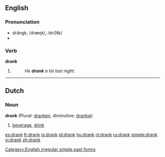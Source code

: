 ==English==

===Pronunciation===
*drăngk, /dræŋk/, /dr{Nk/
*{{audio|en-us-drank.ogg|Audio (US)}}


===Verb===
'''drank'''
# {{simple past of|drink}}
#:''He '''drank''' a lot last night.''

[[Category:English irregular simple past forms]]

----

==Dutch==
===Noun===
'''drank''' {{m}} (Plural: [[dranken]], diminutive: [[drankje]])

# [[beverage]], [[drink]]

[[es:drank]]
[[fr:drank]]
[[io:drank]]
[[id:drank]]
[[hu:drank]]
[[nl:drank]]
[[ru:drank]]
[[simple:drank]]
[[vi:drank]]
[[zh:drank]]